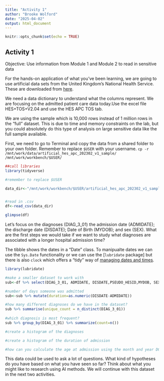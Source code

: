 ```yaml
---
title: "Activity 1"
author: "Brooke Wolford"
date: "2025-04-02"
output: html_document
---
```


```r
knitr::opts_chunk$set(echo = TRUE)
```

## Activity 1

Objective: Use information from Module 1 and Module 2 to read in sensitive data 

For the hands-on application of what you've been learning, we are going to use artificial data sets from the United Kingdom's National Health Service. These are downloaded from [here](https://digital.nhs.uk/services/artificial-data).

We need a data dictionary to understand what the columns represent. We are focusing on the admitted patient care data today.Use the excel file HES+TOS+V2.04 and use the HES APC TOS tab.

We are using the sample which is 10,000 rows instead of 1 million rows in the "full" dataset. This is due to time and memory constraints on the lab, but you could absolutely do this type of analysis on large sensitive data like the full sample available.

First, we need to go to Terminal and copy the data from a shared folder to your own folder. Remember to replace `$USER` with your username.
`cp -r /mnt/work/data/artificial_hes_apc_202302_v1_sample/ /mnt/work/workbench/$USER/`

```r
##call libraries
library(tidyverse)

#remember to replace $USER

data_dir<-"/mnt/work/workbench/$USER/artificial_hes_apc_202302_v1_sample/artificial_hes_apc_0102.csv"


#read in .csv
df<-read_csv(data_dir)

glimpse(df)
```

Let's focus on the diagnoses (DIAG_3_01) the admission date (ADMIDATE); the discharge date (DISDATE); Date of Birth (MYDOB); and sex (SEX). What are the first steps we would take if we want to study what diagnoses are associated with a longer hospital admission time?

The tibble shows the dates in a "Date" class. To manipualte dates we can use the `Sys.Date` functionality or we can use the [`lubridate` package] but there is also `clock` which offers a "tidy" way of [managing dates and times](https://www.tidyverse.org/blog/2021/03/clock-0-1-0/).

```r

library(lubridate)

#make a smaller dataset to work with
sub<-df %>% select(DIAG_3_01, ADMIDATE, DISDATE,PSEUDO_HESID,MYDOB, SEX)

#number of days someone was admitted
sub<-sub %>% mutate(duration=as.numeric(DISDATE-ADMIDATE))

#how many different diagnoses do we have in the dataset?
sub %>% summarise(unique_count = n_distinct(DIAG_3_01))
 
#which diagnosis is most frequent?
sub %>% group_by(DIAG_3_01) %>% summarize(count=n())

#create a histogram of the diagnoses

#create a histogram of the duration of admission

#how can you calculate the age at admission using the month and year DOB which is in a character format instead of a date format

```

This data could be used to ask a lot of questions. What kind of hypotheses do you have based on what you have seen so far? Think about what you might like to research using AI methods. We will continue with this dataset in the next two activities.
